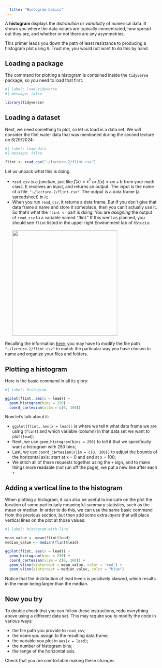 ```yaml
---
  title: "Histogram basics"
---
```


A **histogram** displays the *distribution* or *variability* of numerical data. It shows you where the data values are typically concentrated, how spread out they are, and whether or not there are any asymmetries.

This primer leads you down the path of least resistance to producing a histogram plot using `R`. Trust me; you would not want to do this by hand.

## Loading a package

The command for plotting a histogram is contained inside the `tidyverse` package, so you need to load that first:

```r
#| label: load-tidyverse
#| message: false

library(tidyverse) 
```

## Loading a dataset

Next, we need something to plot, so let us load in a data set. We will consider the flint water data that was mentioned during the second lecture on 8/29/2024:

```r
#| label: load-data
#| message: false

flint <- read_csv("~/lecture-2/flint.csv")
```

Let us unpack what this is doing:

-   `read_csv` is a *function*, just like $f(x)=x^2$ or $f(x)=ax+b$ from your math class. It receives an input, and returns an output. The input is the name of a file: `"~/lecture-2/flint.csv"`. The output is a data frame (a spreadsheet) in `R`;
-   When you run `read_csv`, it returns a data frame. But if you don't give that data frame a name and store it someplace, then you can't actually use it. So that's what the `flint <-` part is doing. You are *assigning* the output of `read_csv` to a variable named "flint." If this went as planned, you should see `flint` listed in the upper right Environment tab of `RStudio`:\
    \
    ![](data_in_environment.png){width="347"}

::: callout-note
Recalling the information [here](https://sta101-f24.github.io/computing/computing-file-paths.html), you may have to modify the file path `"~/lecture-2/flint.csv"` to match the particular way you have chosen to name and organize your files and folders.
:::

## Plotting a histogram

Here is the basic command in all its glory:

```r
#| label: histogram

ggplot(flint, aes(x = lead)) +
  geom_histogram(bins = 250) + 
  coord_cartesian(xlim = c(0, 100))
```

Now let's talk about it:

-   `ggplot(flint, aes(x = lead))` is where we tell `R` what data frame we are using (`flint`) and which variable (column) in that data set we want to plot (`lead`);
-   Next, we use `geom_histogram(bins = 250)` to tell it that we specifically want a histogram with 250 bins;
-   Last, we use `coord_cartesian(xlim = c(0, 100))` to adjust the bounds of the horizontal axis: start at x = 0 and end at x = 100;
-   We stitch all of these requests together using the `+` sign, and to make things more readable (not run off the page), we put a new line after each `+`.

## Adding a vertical line to the histogram

When plotting a histogram, it can also be useful to indicate on the plot the location of some particularly meaningful summary statistics, such as the mean or median. In order to do this, we can use the same basic command from the previous section, but then add some extra *layers* that will place vertical lines on the plot at those values:

```r
#| label: histogram-with-line

mean_value <- mean(flint$lead)
median_value <- median(flint$lead)

ggplot(flint, aes(x = lead)) +
  geom_histogram(bins = 250) + 
  coord_cartesian(xlim = c(0, 100)) + 
  geom_vline(xintercept = mean_value, color = "red") + 
  geom_vline(xintercept = median_value, color = "blue")
```

Notice that the distribution of lead levels is positively skewed, which results in the mean being larger than the median.

## Now you try

To double check that you can follow these instructions, redo everything above using a different data set. This may require you to modify the code in various ways:

-   the file path you provide to `read_csv`;
-   the name you assign to the resulting data frame;
-   the variable you plot in `aes(x = lead)`;
-   the number of histogram bins;
-   the range of the horizontal axis.

Check that you are comfortable making these changes.
